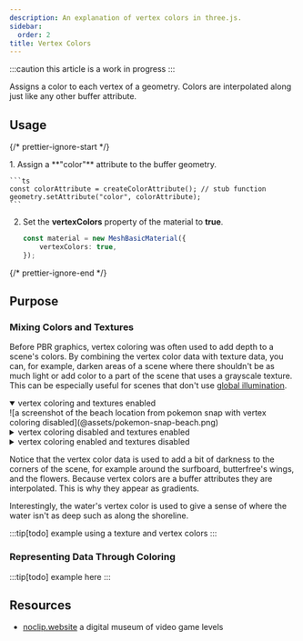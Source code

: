 ```yaml
---
description: An explanation of vertex colors in three.js.
sidebar:
  order: 2
title: Vertex Colors
---
```




:::caution
this article is a work in progress
:::

Assigns a color to each vertex of a geometry. Colors are interpolated along just like any other buffer attribute.

<App client:visible />

## Usage

{/* prettier-ignore-start */}

<Steps>
1. Assign a **"color"** attribute to the buffer geometry.

    ```ts
    const colorAttribute = createColorAttribute(); // stub function
    geometry.setAttribute("color", colorAttribute);
    ```

2. Set the **vertexColors** property of the material to **true**.

    ```ts
    const material = new MeshBasicMaterial({
    	vertexColors: true,
    });
    ```
</Steps>

{/* prettier-ignore-end */}

## Purpose

### Mixing Colors and Textures

Before PBR graphics, vertex coloring was often used to add depth to a scene's colors. By combining the vertex color data with texture data, you can, for example, darken areas of a scene where there shouldn't be as much light or add color to a part of the scene that uses a grayscale texture. This can be especially useful for scenes that don't use [global illumination](https://en.wikipedia.org/wiki/Global_illumination).

<details open>
	<summary>vertex coloring and textures enabled</summary>
	![a screenshot of the beach location from pokemon snap with vertex coloring
	disabled](@assets/pokemon-snap-beach.png)
</details>

<details>
	<summary>vertex coloring disabled and textures enabled</summary>
	![a screenshot of the beach location from pokemon snap with vertex coloring
	disabled](@assets/pokemon-snap-beach-textures.png)
</details>

<details>
	<summary>vertex coloring enabled and textures disabled</summary>
	![a screenshot of the beach location from pokemon snap with vertex coloring
	disabled](@assets/pokemon-snap-beach-vertex-colors.png)
</details>

Notice that the vertex color data is used to add a bit of darkness to the corners of the scene, for example around the surfboard, butterfree's wings, and the flowers. Because vertex colors are a buffer attributes they are interpolated. This is why they appear as gradients.

Interestingly, the water's vertex color is used to give a sense of where the water isn't as deep such as along the shoreline.

:::tip[todo]
example using a texture and vertex colors
:::

### Representing Data Through Coloring

:::tip[todo]
example here
:::

## Resources

- [noclip.website](https://noclip.website) a digital museum of video game levels
